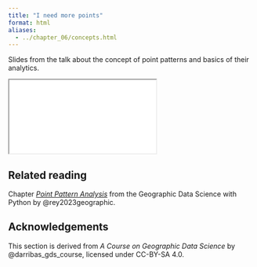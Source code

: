 ```yaml
---
title: "I need more points"
format: html
aliases:
  - ../chapter_06/concepts.html
---
```

<!--
- What are point patterns
- how to visualise them
- how to cluster them -->


Slides from the talk about the concept of point patterns and basics of their analytics.

```{=html}
<iframe class="slide-deck" src="slides.html"></iframe>
```

::: {.callout-tip}
## Related reading

Chapter [_Point Pattern Analysis_](https://geographicdata.science/book/notebooks/08_point_pattern_analysis.html) from the Geographic Data Science with Python by @rey2023geographic.
:::

## Acknowledgements {.appendix}

This section is derived from _A Course on Geographic Data Science_ by
@darribas_gds_course, licensed under CC-BY-SA 4.0.
